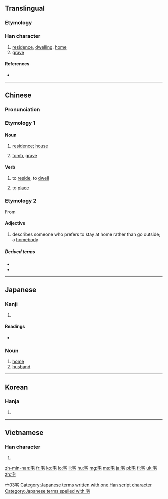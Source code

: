 ==Translingual==

===Etymology===
{{Han compound|宀|乇|c1=s|c2=p|t1=roof|ls=psc}}

===Han character===
{{Han char|rn=40|rad=宀|as=03|sn=6|four=3071<sub>4</sub>|canj=十竹心 (JHP)|ids=⿱[[宀]][[乇]]}}

# [[residence]], [[dwelling]], [[home]]
# [[grave]]

====References====
* {{Han ref|kx=0281.200|dkj=07064|dj=0551.190|hdz=20913.030|uh=5B85|ud=23429|bh=A676|bd=42614}}

----

==Chinese==
{{zh-forms}}

===Pronunciation===
{{zh-pron
|m=zhái,zhè
|m_note=zhái - vernacular; zhè - literary
|c=zaak6
|mn=the̍h
|h=pfs=chhe̍t
|mc=y
|oc=y
|ma=
|cat=n,a
}}

===Etymology 1===

====Noun====
{{zh-noun|ts}}

# [[residence]]; [[house]]
#: {{zh-usex|住宅|residence}}
# {{zh-obsolete}} [[tomb]], [[grave]]

====Verb====
{{zh-verb|ts}}

# {{zh-obsolete}} to [[reside]], to [[dwell]]
# to [[place]]
#: {{zh-usex|宅心 仁厚|to '''settle''' the mind with benevolence and generosity}}

===Etymology 2===
From {{etyl|ja|zh}} {{m|ja|お宅|tr=otaku}}

====Adjective====
{{zh-noun|ts}}

# {{context|slang|lang=cmn|sort=zhai2}} describes someone who prefers to stay at home rather than go outside; a [[homebody]]

=====Derived terms=====
* {{zh-l|宅男}}
* {{zh-l|宅女}}

[[Category:Mandarin slang|宀03宅]]

----

==Japanese==

===Kanji===
{{ja-kanji|grade=6|rs=宀03}}

# {{defn|lang=ja|sort=宀03}}

====Readings====
* {{ja-readings|on=[[たく]] (taku)|kun=[[いえ]] (ie), [[すまう]] (sumau), [[やけ]] (yake)}}

===Noun===
{{ja-noun|k|hira=たく|rom=taku}}

# [[home]]
# [[husband]]

[[Category:Japanese terms written with one Han script character]]
[[Category:Japanese terms spelled with 宅]]

----

==Korean==

===Hanja===
{{ko-hanja|hangeul=[[댁]], [[택]]|rv=daek, taek|mr=taek, t'aek}}

# {{defn|lang=ko|sort=宀03}}

----

==Vietnamese==

===Han character===
{{vi-hantu|[[trạch]]|rs=宀03}}

# {{defn|lang=vi|sort=宀03}}

[[zh-min-nan:宅]]
[[fr:宅]]
[[ko:宅]]
[[lo:宅]]
[[li:宅]]
[[hu:宅]]
[[mg:宅]]
[[ms:宅]]
[[ja:宅]]
[[pl:宅]]
[[fi:宅]]
[[uk:宅]]
[[zh:宅]]